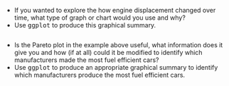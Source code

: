 *   If you wanted to explore the how engine displacement changed over time, what type of graph or chart would you use and why?
*   Use <tt>ggplot</tt> to produce this graphical summary.

```r

```



*   Is the Pareto plot in the example above useful, what information does it give you and how (if at all) could it be modified to identify which manufacturers made the most fuel efficient cars?
*   Use <tt>ggplot</tt> to produce an appropriate graphical summary to identify which manufacturers produce the most fuel efficient cars. 
```r

```
